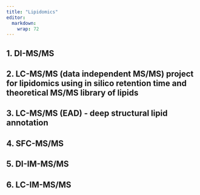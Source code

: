 ```yaml
---
title: "Lipidomics"
editor: 
  markdown: 
    wrap: 72
---
```


## 1.  DI-MS/MS

## 2.  LC-MS/MS (data independent MS/MS) project for lipidomics using in silico retention time and theoretical MS/MS library of lipids

## 3.  LC-MS/MS (EAD) - deep structural lipid annotation

## 4.  SFC-MS/MS

## 5.  DI-IM-MS/MS

## 6.  LC-IM-MS/MS

